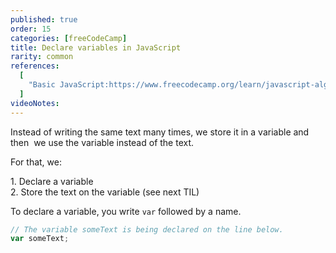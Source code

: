 ```yaml
---
published: true
order: 15
categories: [freeCodeCamp]
title: Declare variables in JavaScript
rarity: common
references:
  [
    "Basic JavaScript:https://www.freecodecamp.org/learn/javascript-algorithms-and-data-structures/basic-javascript",
  ]
videoNotes:
---
```


Instead of writing the same text many times, we store it in a variable and then  we use the variable instead of the text.

For that, we:

1. Declare a variable<br/>
2. Store the text on the variable (see next TIL)

To declare a variable, you write `var` followed by a name.

```javascript
// The variable someText is being declared on the line below.
var someText;
```
